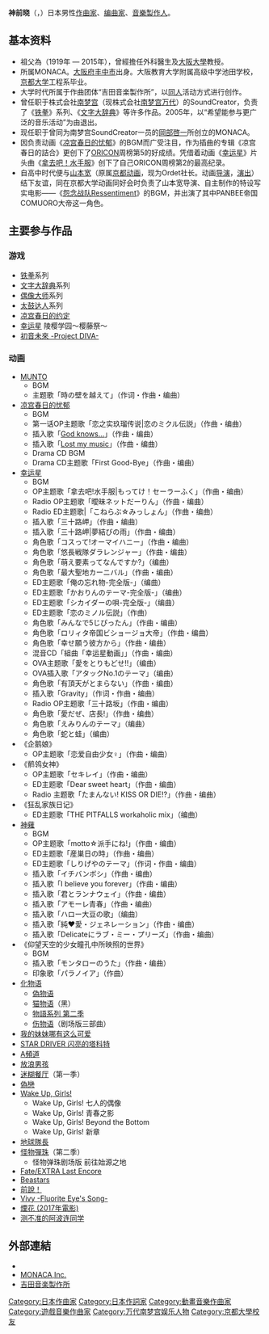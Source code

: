 {{BLP unsourced|time=2012-04-28T20:35:49+00:00}}
{{Infobox musical artist
| Name = 神前晓
| Img = 
| Img_capt = 
| Img_size = 
| Landscape = 
| Background = non_performing_personnel
| Birth_name = 
| Alias = さきっちょ
| Blood = 
| School_background = [[京都大学|京都大学]]工程系
| Born = {{birth date and age|1974|9|16}}
| Died = 
| Origin = {{JPN}}[[大阪府|大阪府]]
| Instrument = 
| Genre = [[日本流行音樂|日本流行音樂]]、[[動畫歌曲|動畫歌曲]]
| Occupation = [[作曲家|作曲家]]、[[編曲家|編曲家]]、[[音樂製作人|音樂製作人]]
| Years_active = 2005年至今
| Label = 
| Production = [[MONACA|MONACA]]
| Associated_acts = 
| Influences = 
| URL = 
| Current_members = 
| Past_mambers = 
}}
{{japanese|japanese=神前 暁|kana=こうさき さとる|romaji= Kōsaki Satoru}}

'''神前晓'''（{{Jpn|j=神前 暁|hg=こうさき さとる}}，{{bd|1974年|9月16日}}）日本男性[[作曲家|作曲家]]、[[编曲家|编曲家]]、[[音樂製作人|音樂製作人]]。

== 基本资料 ==
* 祖父為{{link-ja|神前五郎|神前五郎}}（1919年 — 2015年），曾經擔任外科醫生及[[大阪大學|大阪大學]]教授。
* 所属MONACA。[[大阪府|大阪府]][[丰中市|丰中市]]出身。大阪教育大学附属高级中学池田学校，[[京都大学|京都大学]]工程系毕业。 
* 大学时代所属于作曲团体“吉田音楽製作所”，以[[同人|同人]]活动方式进行创作。 
* 曾任职于株式会社[[南梦宫|南梦宫]]（现株式会社[[南梦宫万代|南梦宫万代]]）的SoundCreator，负责了《[[铁拳系列|铁拳]]》系列、《[[文字大辞典|文字大辞典]]》等许多作品。2005年，以“希望能参与更广泛的音乐活动”为由退出。
* 现任职于曾同为南梦宫SoundCreator一员的[[岡部啓一|岡部啓一]]所创立的MONACA。
* 因负责动画《[[凉宫春日的忧郁|凉宫春日的忧郁]]》的BGM而广受注目，作为插曲的专辑《凉宫春日的詰合》更创下了[[ORICON|ORICON]]周榜第5的好成绩。凭借着动画《[[幸运星|幸运星]]》片头曲《[[拿去吧！水手服|拿去吧！水手服]]》创下了自己ORICON周榜第2的最高纪录。
* 自高中时代便与[[山本宽|山本宽]]（原属[[京都动画|京都动画]]，现为Ordet社长。动画[[导演|导演]]，[[演出|演出]]）结下友谊，同在京都大学动画同好会时负责了山本宽导演、自主制作的特设写实电影——《[[怨念战队Ressentiment|怨念战队Ressentiment]]》的BGM，并出演了其中PANBEE帝国COMUORO大帝这一角色。

== 主要参与作品 ==

=== 游戏 ===
* [[铁拳系列|铁拳]]系列
* [[文字大辞典|文字大辞典]]系列
* [[偶像大师|偶像大师]]系列
* [[太鼓达人|太鼓达人]]系列
* [[凉宫春日的约定|凉宫春日的约定]]
* [[幸运星|幸运星]] 陵樱学园～樱藤祭～
* [[初音未来_-歌姬计划-_(游戏)|初音未來 -Project DIVA-]]

=== 动画 ===
* [[MUNTO|MUNTO]]
** BGM
** 主题歌「時の壁を越えて」（作词・作曲・编曲）
* [[凉宫春日的忧郁|凉宫春日的忧郁]]
** BGM
** 第一话OP主题歌「恋之实玖瑠传说|恋のミクル伝説」（作曲・编曲）
** 插入歌「[[God_knows...|God knows...]]」（作曲・编曲）
** 插入歌「[[Lost_my_music|Lost my music]]」（作曲・编曲）
** Drama CD BGM
** Drama CD主题歌「First Good-Bye」（作曲・编曲）
* [[幸运星|幸运星]]
** BGM
** OP主题歌「拿去吧!水手服|もってけ！セーラーふく」（作曲・编曲）
** Radio OP主题歌「曖昧ネットだーりん」（作曲・编曲）
** Radio ED主题歌|「こねらぶ☆みっしょん」（作曲・编曲）
** 插入歌「三十路岬」（作曲・编曲）
** 插入歌「三十路岬|夢結びの雨」（作曲・编曲）
** 角色歌「コスって!オーマイハニー」（作曲・编曲）
** 角色歌「悠長戦隊ダラレンジャー」（作曲・编曲）
** 角色歌「萌え要素ってなんですか?」（编曲）
** 角色歌「最大聖地カーニバル」（作曲・编曲）
** ED主题歌「俺の忘れ物-完全版-」（编曲）
** ED主题歌「かおりんのテーマ-完全版-」（编曲）
** ED主题歌「シカイダーの唄-完全版-」（编曲）
** ED主题歌「恋のミノル伝説」（作曲）
** 角色歌「みんなで5じぴったん」（作曲・编曲）
** 角色歌「ロリィタ帝国ビショージョ大帝」（作曲・编曲）
** 角色歌「幸せ願う彼方から」（作曲・编曲）
** 混音CD「組曲「幸运星動画」」（作曲・编曲）
** OVA主题歌「愛をとりもどせ!!」（编曲）
** OVA插入歌「アタックNo.1のテーマ」（编曲）
** 角色歌「有頂天がとまらない」（作曲・编曲）
** 插入歌「Gravity」（作词・作曲・编曲）
** Radio OP主题歌「三十路坂」（作曲・编曲）
** 角色歌「愛だぜ、店長!」（作曲・编曲）
** 角色歌「えみりんのテーマ」（编曲）
** 角色歌「蛇と蛙」（编曲）
* 《企鹅娘》
** OP主题歌「恋爱自由少女♀」（作曲・编曲）
* 《鹡鸰女神》
** OP主题歌「セキレイ」（作曲・编曲）
** ED主题歌「Dear sweet heart」（作曲・编曲）
** Radio 主题歌「たまんない! KISS OR DIE!?」（作曲・编曲）
* 《狂乱家族日记》
** ED主题歌「THE PITFALLS workaholic mix」（编曲）
* [[神薙|神薙]]
** BGM
** OP主题歌「motto☆派手にね!」（作曲・编曲）
** ED主题歌「産巣日の時」（作曲・编曲）
** ED主题歌「しりげやのテーマ」（作词・作曲・编曲）
** 插入歌「イチバンボシ」（作曲・编曲）
** 插入歌「I believe you forever」（作曲・编曲）
** 插入歌「君とランナウェイ」（作曲・编曲）
** 插入歌「アモーレ青春」（作曲・编曲）
** 插入歌「ハロー大豆の歌」（编曲）
** 插入歌「純♥愛・ジェネレーション」（作曲・编曲）
** 插入歌「Delicateにラブ・ミー・プリーズ」（作曲・编曲）
* 《仰望天空的少女瞳孔中所映照的世界》
** BGM
** 插入歌「モンタローのうた」（作曲・编曲）
** 印象歌「パラノイア」（作曲）
* [[化物语|化物语]]
** [[偽物语|偽物语]]
** [[猫物语|猫物语]]（黑）
** [[物語系列_第二季|物語系列 第二季]]
** [[伤物语|伤物语]]（剧场版三部曲）
* [[我的妹妹哪有这么可爱|我的妹妹哪有这么可爱]]
* [[STAR_DRIVER_闪亮的塔科特|STAR DRIVER 闪亮的塔科特]]
* [[A頻道|A頻道]]
* [[放浪男孩|放浪男孩]]
* [[迷糊餐厅|迷糊餐厅]]（第一季）
* [[偽戀|偽戀]]
* [[Wake_Up,_Girls!|Wake Up, Girls!]]
** Wake Up, Girls! 七人的偶像
** Wake Up, Girls! 青春之影
** Wake Up, Girls! Beyond the Bottom
** Wake Up, Girls! 新章
* [[地球隊長|地球隊長]]
* [[怪物彈珠|怪物彈珠]]（第二季）
** 怪物弹珠剧场版 前往始源之地
* [[Fate/EXTRA_#電視動畫|Fate/EXTRA Last Encore]]
* [[Beastars|Beastars]]
* [[前說！|前說！]]
* [[Vivy_-Fluorite_Eye's_Song-|Vivy -Fluorite Eye's Song-]]
*[[煙花_(2017年電影)|煙花 (2017年電影)]]
*[[不會拿捏距離的阿波連同學|测不准的阿波连同学]]

== 外部連結 ==
* {{Twitter|MONACA_kosaki|神前 暁 / こうさきさとる (本名)}}
* [http://monaca.jp/staff/kosaki.html MONACA,Inc.] {{Wayback|url=http://monaca.jp/staff/kosaki.html |date=20191203084345 }}
* [http://kitchon.net/ 吉田音楽製作所] {{Wayback|url=http://kitchon.net/ |date=20210119080605 }}
{{DEFAULTSORT:Kousaki Satoru}}
[[Category:日本作曲家|Category:日本作曲家]]
[[Category:日本作詞家|Category:日本作詞家]]
[[Category:動畫音樂作曲家|Category:動畫音樂作曲家]]
[[Category:遊戲音樂作曲家|Category:遊戲音樂作曲家]]
[[Category:万代南梦宫娱乐人物|Category:万代南梦宫娱乐人物]]
[[Category:京都大學校友|Category:京都大學校友]]